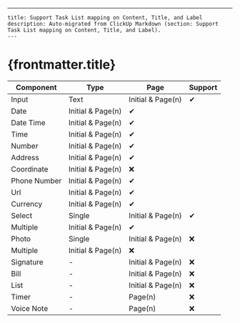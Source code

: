 ---
    title: Support Task List mapping on Content, Title, and Label
    description: Auto-migrated from ClickUp Markdown (section: Support Task List mapping on Content, Title, and Label).
    ---

# {frontmatter.title}

| Component | Type | Page | Support |
| ---| ---| ---| --- |
| Input | Text | Initial & Page(n) | ✔ |
| Date | Initial & Page(n) | ✔ |
| Date Time | Initial & Page(n) | ✔ |
| Time | Initial & Page(n) | ✔ |
| Number | Initial & Page(n) | ✔ |
| Address | Initial & Page(n) | ✔ |
| Coordinate | Initial & Page(n) | ❌ |
| Phone Number | Initial & Page(n) | ✔ |
| Url | Initial & Page(n) | ✔ |
| Currency | Initial & Page(n) | ✔ |
| Select | Single | Initial & Page(n) | ✔ |
| Multiple | Initial & Page(n) | ✔ |
| Photo | Single | Initial & Page(n) | ❌ |
| Multiple | Initial & Page(n) | ❌ |
| Signature | \- | Initial & Page(n) | ❌ |
| Bill | \- | Initial & Page(n) | ❌ |
| List | \- | Initial & Page(n) | ❌ |
| Timer | \- | Page(n) | ❌ |
| Voice Note | \- | Page(n) | ❌ |
